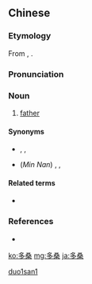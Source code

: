 ==Chinese==
{{zh-forms}}

===Etymology===
From {{etyl|ja|zh}} {{m|ja|お父さん}}, {{m|ja|父さん}}.

===Pronunciation===
{{zh-pron
|m=duōsāng
|mn=tò-sàng
|cat=n
}}

===Noun===
{{zh-noun}}

# {{lb|zh|Taiwan|rare}} [[father]]

====Synonyms====
* {{zh-l|父親/父亲}}, {{zh-l|爸爸}}, {{zh-l|爹}}
* (''Min Nan'') {{zh-l|阿爸}}, {{zh-l|爹爹}}, {{zh-l|老爸}}

====Related terms====
* {{zh-l|卡桑}}

===References===
* {{cite-web
|url=http://210.240.194.97/iug/ungian/SoannTeng/chil/taihoa.asp
|title=tò-sàng
|work=Tai-gi Hôa-gí Sòaⁿ-téng Sû-tián (台語-華語線頂辭典)
|language=Mandarin/Min Nan
|accessdate=2011-12-12}}

[[Category:zh:Family|duo1san1]]

[[ko:多桑]]
[[mg:多桑]]
[[ja:多桑]]